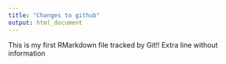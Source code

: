 ```yaml
---
title: "Changes to github"
output: html_document
---
```


This is my first RMarkdown file tracked by Git!!
Extra line without information
